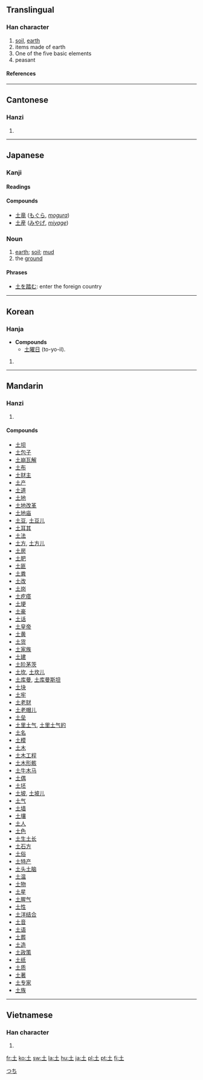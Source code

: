 {{see|士}}
==Translingual==
{{Han stroke|[[Image:土-order.gif]]}}

===Han character===
{{Han char|rn=32|rad=土|as=00|sn=3|four=4010<sub>0</sub>|canj=土 (G)|ids=⿱[[十]][[一]]}}

# [[soil]], [[earth]]
# items made of earth
# One of the five basic elements
# peasant

====References====
{{Han ref|kx=0223.010|dkj=04867|dj=0453.230|hdz=10415.010|uh=571F|ud=22303|bh=A467|bd=42087}}

----

==Cantonese==

===Hanzi===
{{yue-hanzi|jyut=tou2|y=tou2}}

# {{defn|Cantonese}}

----

==Japanese==

===Kanji===
{{ja-kanji|grade=1|rs=土00}}

====Readings====
{{ja-readings|on=[[ど]] (do), [[と]] (to)|kun=[[つち]] (tsuchi)}}

====Compounds====
*[[土竜]] ([[もぐら]], ''[[mogura]]'')
*[[土産]] ([[みやげ]], ''[[miyage]]'')

===Noun===
{{ja-noun|k|hira=つち|rom=tsuchi}}

# [[earth]]; [[soil]]; [[mud]]
# the [[ground]]

====Phrases====
*[[土を踏む]]: enter the foreign country

[[Category:1000 Japanese basic words|つち]]

----

==Korean==

===Hanja===
{{ko-hanja|hangeul=[[토]], [[두]]|rv=to, du|mr=t'o, tu|y=tho, twu|eumhun=[[흙]], [[뿌리]]|ehrv=heulk, ppuri|ehmr=hŭk, ppuri|ehy=hulk, ppuli}}
*'''Compounds'''
**[[土曜日]] (to-yo-il).

# {{defn|Korean}}

----

==Mandarin==

===Hanzi===
{{cmn-hanzi|pin=[[tǔ]] ([[tu3]])|wg=t'u<sup>3</sup>}}

# {{defn|Mandarin}}

====Compounds====
*[[土坝]]
*[[土包子]]
*[[土崩瓦解]]
*[[土布]]
*[[土财主]]
*[[土产]]
*[[土道]]
*[[土地]]
*[[土地改革]]
*[[土地庙]]
*[[土豆]], [[土豆儿]]
*[[土耳其]]
*[[土法]]
*[[土方]], [[土方儿]]
*[[土房]]
*[[土肥]]
*[[土匪]]
*[[土粪]]
*[[土改]]
*[[土岗]]
*[[土疙瘩]]
*[[土埂]]
*[[土豪]]
*[[土话]]
*[[土皇帝]]
*[[土黄]]
*[[土货]]
*[[土家族]]
*[[土建]]
*[[土阶茅茨]]
*[[土坎]], [[土坎儿]]
*[[土库曼]], [[土库曼斯坦]]
*[[土块]]
*[[土牢]]
*[[土老财]]
*[[土老帽儿]]
*[[土垒]]
*[[土里土气]], [[土里土气的]]
*[[土名]]
*[[土模]]
*[[土木]]
*[[土木工程]]
*[[土木形骸]]
*[[土牛木马]]
*[[土偶]]
*[[土坯]]
*[[土坡]], [[土坡儿]]
*[[土气]]
*[[土墙]]
*[[土壤]]
*[[土人]]
*[[土色]]
*[[土生土长]]
*[[土石方]]
*[[土俗]]
*[[土特产]]
*[[土头土脑]]
*[[土温]]
*[[土物]]
*[[土星]]
*[[土腥气]]
*[[土性]]
*[[土洋结合]]
*[[土音]]
*[[土语]]
*[[土葬]]
*[[土造]]
*[[土政策]]
*[[土纸]]
*[[土质]]
*[[土著]]
*[[土专家]]
*[[土族]]

----

==Vietnamese==

===Han character===
{{vi-hantu|[[thổ]]}}

# {{defn|Vietnamese}}

[[fr:土]]
[[ko:土]]
[[sw:土]]
[[la:土]]
[[hu:土]]
[[ja:土]]
[[pl:土]]
[[pt:土]]
[[fi:土]]